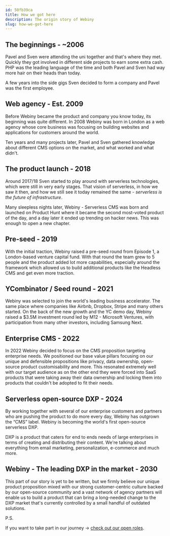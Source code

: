 ```yaml
---
id: 50fb39ca
title: How we got here
description: The origin story of Webiny
slug: how-we-got-here
---
```


## The beginnings - ~2006

Pavel and Sven were attending the uni together and that's where they met. Quickly they got involved in different side projects to earn some extra cash. PHP was the leading language of the time and both Pavel and Sven had way more hair on their heads than today.

A few years into the side gigs Sven decided to form a company and Pavel was the first employee. 

## Web agency - Est. 2009

Before Webiny became the product and company you know today, its beginning was quite different. In 2008 Webiny was born in London as a web agency whose core business was focusing on building websites and applications for customers around the world. 

Ten years and many projects later, Pavel and Sven gathered knowledge about different CMS options on the market, and what worked and what didn't. 

## The product launch - 2018

Around 2017/18 Sven started to play around with serverless technologies, which were still in very early stages. That vision of serverless, in how we saw it then, and how we still see it today remained the same - *serverless is the future of infrastructure*.

Many sleepless nights later, Webiny - Serverless CMS was born and launched on Product Hunt where it became the second most-voted product of the day, and a day later it ended up trending on hacker news. This was enough to open a new chapter. 

## Pre-seed - 2019

With the initial traction, Webiny raised a pre-seed round from Episode 1, a London-based venture capital fund. With that round the team grew to 5 people and the product added lot more capabilities, especially around the framework which allowed us to build additional products like the Headless CMS and get even more traction. 

## YCombinator / Seed round - 2021

Webiny was selected to join the world's leading business accelerator. The same place where companies like Airbnb, Dropbox, Stripe and many others started. On the back of the new growth and the YC demo day, Webiny raised a $3.5M investment round led by M12 - Microsoft Ventures, with participation from many other investors, including Samsung Next. 

## Enterprise CMS - 2022

In 2022 Webiny decided to focus on the CMS proposition targeting enterprise needs. We positioned our base value pillars focusing on our unique and defensible propositions like privacy, data ownership, open-source product customisability and more. This resonated extremely well with our target audience as on the other end they were forced into SaaS products that were taking away their data ownership and locking them into products that couldn't be adopted to fit their needs. 

## Serverless open-source DXP - 2024

By working together with several of our enterprise customers and partners who are pushing the product to do more every day, Webiny has outgrown the “CMS” label. Webiny is becoming the world's first open-source serverless DXP.

DXP is a product that caters for end to ends needs of large enterprises in terms of creating and distributing their content.  We're talking about everything from email marketing, personalization, e-commerce and much more. 

## Webiny - The leading DXP in the market - 2030

This part of our story is yet to be written, but we firmly believe our unique product proposition mixed with our strong customer-centric culture backed by our open-source community and a vast network of agency partners will enable us to build a product that can bring a long-needed change to the DXP market that's currently controlled by a small handful of outdated solutions.  

P.S.

If you want to take part in our journey → [check out our open roles](https://careers.webiny.com/).